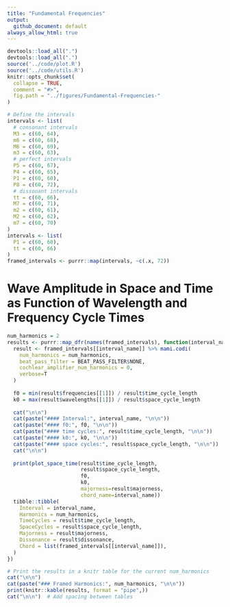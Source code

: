 ```yaml
---
title: "Fundamental Frequencies"
output:
  github_document: default
always_allow_html: true
---
```

```r
devtools::load_all(".")
devtools::load_all(".")
source('../code/plot.R')
source('../code/utils.R')
knitr::opts_chunk$set(
  collapse = TRUE,
  comment = "#>",
  fig.path = "../figures/Fundamental-Frequencies-"
)
```

```r
# Define the intervals
intervals <- list(
  # consonant intervals
  M3 = c(60, 64),
  m6 = c(60, 68),
  M6 = c(60, 69),
  m3 = c(60, 63),
  # perfect intervals
  P5 = c(60, 67),
  P4 = c(60, 65),
  P1 = c(60, 60),
  P8 = c(60, 72),
  # dissonant intervals
  tt = c(60, 66),
  M7 = c(60, 71),
  m2 = c(60, 61),
  M2 = c(60, 62),
  m7 = c(60, 70)
)
intervals <- list(
  P1 = c(60, 60),
  tt = c(60, 66)
)
framed_intervals <- purrr::map(intervals, ~c(.x, 72))
```

# Wave Amplitude in Space and Time as Function of Wavelength and Frequency Cycle Times

```r
num_harmonics = 2
results <- purrr::map_dfr(names(framed_intervals), function(interval_name) {
  result <- framed_intervals[[interval_name]] %>% mami.codi(
    num_harmonics = num_harmonics,
    beat_pass_filter = BEAT_PASS_FILTER$NONE,
    cochlear_amplifier_num_harmonics = 0,
    verbose=T
  )
  
  f0 = min(result$frequencies[[1]]) / result$time_cycle_length
  k0 = max(result$wavelengths[[1]]) / result$space_cycle_length
  
  cat("\n\n")
  cat(paste("#### Interval:", interval_name, "\n\n"))
  cat(paste("#### f0:", f0, "\n\n"))
  cat(paste("#### time cycles:", result$time_cycle_length, "\n\n"))
  cat(paste("#### k0:", k0, "\n\n"))
  cat(paste("#### space cycles:", result$space_cycle_length, "\n\n"))
  cat("\n\n")
  
  print(plot_space_time(result$time_cycle_length,
                        result$space_cycle_length,
                        f0,
                        k0,
                        majorness=result$majorness,
                        chord_name=interval_name))
  tibble::tibble(
    Interval = interval_name,
    Harmonics = num_harmonics,
    TimeCycles = result$time_cycle_length,
    SpaceCycles = result$space_cycle_length,
    Majorness = result$majorness,
    Dissonance = result$dissonance,
    Chord = list(framed_intervals[[interval_name]]),
  )
})

# Print the results in a knitr table for the current num_harmonics
cat("\n\n")
cat(paste("### Framed Harmonics:", num_harmonics, "\n\n"))
print(knitr::kable(results, format = "pipe",))
cat("\n\n")  # Add spacing between tables
```
